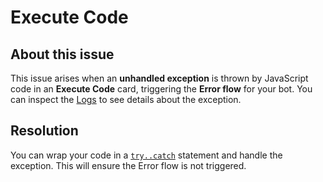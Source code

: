 # Execute Code

## About this issue

This issue arises when an **unhandled exception** is thrown by JavaScript code in an **Execute Code** card, triggering the **Error flow** for your bot. You can inspect the [Logs](../admin-dashboard/logs) to see details about the exception.


## Resolution
You can wrap your code in a [`try..catch`](https://developer.mozilla.org/en-US/docs/Web/JavaScript/Reference/Statements/try...catch) statement and handle the exception. This will ensure the Error flow is not triggered. 